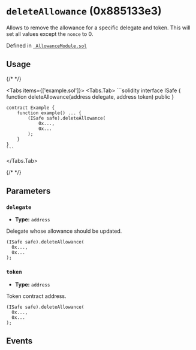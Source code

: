 


# `deleteAllowance` (0x885133e3)



Allows to remove the allowance for a specific delegate and token. This will set all values except the `nonce` to 0.




Defined in [` AllowanceModule.sol`](https://github.com/safe-global/safe-modules/tree/allowance/v0.1.1/modules/allowances/contracts/AllowanceModule.sol#L133)


## Usage

{/* <!-- vale off --> */}

<Tabs items={['example.sol']}>
  <Tabs.Tab>
    ```solidity
    interface ISafe {
        function deleteAllowance(address delegate, address token) public
    }

    contract Example {
        function example() ... {
            (ISafe safe).deleteAllowance(
                0x...,
                0x...
            );
        }
    }
    ```
  </Tabs.Tab>
</Tabs>

{/* <!-- vale on --> */}



## Parameters

### `delegate`

  - **Type:** `address`

  Delegate whose allowance should be updated.

  ```solidity focus=2
  (ISafe safe).deleteAllowance(
    0x...,
    0x...
  );
  ```


### `token`

  - **Type:** `address`

  Token contract address.

  ```solidity focus=3
  (ISafe safe).deleteAllowance(
    0x...,
    0x...
  );
  ```




## Events

<DeleteAllowance />

